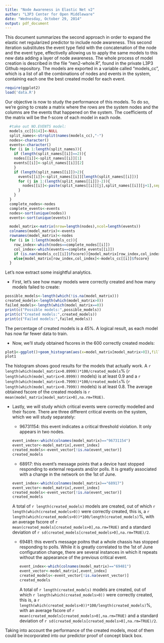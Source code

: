 ```yaml
---
title: "Node Awareness in Elastic Net v2"
author: "L3P3 Center for Open Middleware"
date: "Wednesday, October 29, 2014"
output: pdf_document
---
```


This document summarizes the second approach in order to expand the elastic net regularized predictor to include node awareness. This second iteration substitutes the event type field with the concatenation of the node and the event type, effectivelly allowing us to apply the same models to this new data adding a layer of node awareness. The whole process of model creation is described in the file "nen2-whole.R", found in the private L3P3 Github repository. The models are exported in a variable called "models_cc", which is a list of all the combinations of nodes and events in the system, containing each one the best created model for each event. 

```r
require(ggplot2)
load('data.R')
```

Our objective is now to study the performance of this models. To do so, we're going to create a matrix where the rows are the system nodes and the columns are the events that happened on the system. The coefficients of the matrix will be the f-score of each model in each node.
```r
  #take out NO.EVENTS model:
  models_cc[[614]]<-NULL
  split_names<-strsplit(names(models_cc),"-")
  nodes<-character()
  events<-character()
  for (i in 1:length(split_names)){
    if (length(split_names[[i]]==2)){
    nodes[[i]]<-split_names[[i]][1]
    events[[i]]<-split_names[[i]][2]
    }
    if (length(split_names[[i]])>2){
      events[[i]]<-split_names[[i]][length(split_names[[i]])]
      for (j in 1:(length(split_names[[i]])-2)){
        nodes[[i]]<-paste(split_names[[i]][j],split_names[[i]][j+1],sep="-")
      }
    }
  }
  complete_nodes<-nodes
  complete_events<-events
  nodes<-sort(unique(nodes))
  events<-sort(unique(events))
```

```r
  model_matrix<-matrix(nrow=length(nodes),ncol=length(events))
  colnames(model_matrix)<-events
  rownames(model_matrix)<-nodes
  for (i in 1:length(models_cc)){
    row_index<-which(nodes==complete_nodes[[i]])
    col_index<-which(events==complete_events[[i]])
    if (is.nan(models_cc[[i]]$fscore)){model_matrix[row_index,col_index]<-0}
    else{model_matrix[row_index,col_index]<-models_cc[[i]]$fscore}
  }
```

Let's now extract some insightful analytics.

* First, let's see how many models were correctly created and how many models failed to create:

```r
possible_models<-length(which(!is.na(model_matrix)))
created_models<-length(which(model_matrix>0))
failed_models<-length(which(model_matrix==0))
print(c("Possible models:",possible_models))
print(c("Created models:",created_models))
print(c("Failed models:",failed_models))
```
 The percentage of created models is a 45%. A logical result, as each model has now far fewer data to train.
  
* Now, we'll study obtained fscores in the 600 correctly created models:

```r
plot1<-ggplot()+geom_histogram(aes(x=model_matrix[model_matrix>0]),fill="light blue",color="blue")+xlab("fscore")+ylab("Model amount")+ggtitle("Version 2 Model fscore")
plot1
```
The histogram shows good results for the models that actually work. A `r length(which(model_matrix>0.8999))*100/created_models`% (`r length(which(model_matrix>0.8999))` models) is at least 0.9 and a `r length(which(model_matrix>0.7999))*100/created_models`% (`r length(which(model_matrix>0.7999))` models) is at least 0.8. The average obtained fscore of the created models is `r mean(model_matrix[model_matrix>0],na.rm=TRUE)`.

* Lastly, we will study which critical events were correctly modelled and their fscore. There are three different critical events on the system, which we will study separately:

  * 96731154: this event indicates a critical threshold violation. It only appears in two nodes. 
```r
  event_index<-which(colnames(model_matrix)=="96731154")
  event_vector<-model_matrix[,event_index]
  created_models<-event_vector[!is.na(event_vector)]
  created_models
```

  * 68917: this event's message points that a device hast stopped responding to external requests and/or polls. It is greatly associated with a change in the network on the 1st of June.
```r
  event_index<-which(colnames(model_matrix)=="68917")
  event_vector<-model_matrix[,event_index]
  created_models<-event_vector[!is.na(event_vector)]
  created_models
```
A total of `r length(created_models)` models are created, out of which `r length(which(created_models>0))` were correctly created, this is, a `r length(which(created_models>0))*100/length(created_models)`%, with an average fscore of  `r mean(created_models[created_models>0],na.rm=TRUE)` and a standard deviation of `r sd(created_models[created_models>0],na.rm=TRUE)/2`. 


  * 69481: this event's message poitns that a whole chassis has stopped responding to polls. While it is greatly correlated to the 1st of June configuration change, there are several instances in which it repeats without the appearance of the previous critical event.
    ```r
  event_index<-which(colnames(model_matrix)=="69481")
  event_vector<-model_matrix[,event_index]
  created_models<-event_vector[!is.na(event_vector)]
  created_models
```
A total of `r length(created_models)` models are created, out of which `r length(which(created_models>0))` were correctly created, this is, a `r length(which(created_models>0))*100/length(created_models)`%, with an average fscore of  `r mean(created_models[created_models>0],na.rm=TRUE)` and a standard deviation of `r sd(created_models[created_models>0],na.rm=TRUE)/2`.  

Taking into account the performance of the created models, most of them could be incorporated into our predictor proof of concept black box.